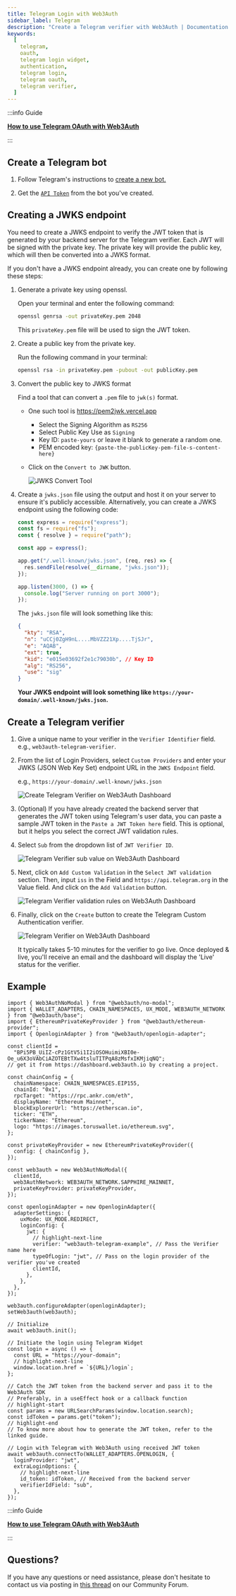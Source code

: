 ```yaml
---
title: Telegram Login with Web3Auth
sidebar_label: Telegram
description: "Create a Telegram verifier with Web3Auth | Documentation - Web3Auth"
keywords:
  [
    telegram,
    oauth,
    telegram login widget,
    authentication,
    telegram login,
    telegram oauth,
    telegram verifier,
  ]
---
```



:::info Guide

**[How to use Telegram OAuth with Web3Auth](/guides/telegram)**

:::

## Create a Telegram bot

1. Follow Telegram's instructions to
   [create a new bot.](https://core.telegram.org/bots/features#creating-a-new-bot)

2. Get the [`API Token`](https://core.telegram.org/bots/features#generating-an-authentication-token)
   from the bot you've created.

## Creating a JWKS endpoint

You need to create a JWKS endpoint to verify the JWT token that is generated by your backend server
for the Telegram verifier. Each JWT will be signed with the private key. The private key will
provide the public key, which will then be converted into a JWKS format.

If you don't have a JWKS endpoint already, you can create one by following these steps:

1. Generate a private key using openssl.

   Open your terminal and enter the following command:

   ```bash
   openssl genrsa -out privateKey.pem 2048
   ```

   This `privateKey.pem` file will be used to sign the JWT token.

2. Create a public key from the private key.

   Run the following command in your terminal:

   ```bash
   openssl rsa -in privateKey.pem -pubout -out publicKey.pem
   ```

3. Convert the public key to JWKS format

   Find a tool that can convert a `.pem` file to `jwk(s)` format.

   - One such tool is https://pem2jwk.vercel.app
     - Select the Signing Algorithm as `RS256`
     - Select Public Key Use as `Signing`
     - Key ID: `paste-yours` or leave it blank to generate a random one.
     - PEM encoded key: `{paste-the-publicKey-pem-file-s-content-here}`
   - Click on the `Convert to JWK` button.

     ![JWKS Convert Tool](https://web3auth.io/community/uploads/default/optimized/2X/3/3e58a3b7378b9778b0b2d646ec2a3cf47c56ee5e_2_690x448.jpeg)

4. Create a `jwks.json` file using the output and host it on your server to ensure it's publicly
   accessible. Alternatively, you can create a JWKS endpoint using the following code:

   ```javascript
   const express = require("express");
   const fs = require("fs");
   const { resolve } = require("path");

   const app = express();

   app.get("/.well-known/jwks.json", (req, res) => {
     res.sendFile(resolve(__dirname, "jwks.json"));
   });

   app.listen(3000, () => {
     console.log("Server running on port 3000");
   });
   ```

   The `jwks.json` file will look something like this:

   ```json
   {
     "kty": "RSA",
     "n": "uCCj0ZgH9nL....MbVZZ21Xp....TjSJr",
     "e": "AQAB",
     "ext": true,
     "kid": "e015e03692f2e1c79030b", // Key ID
     "alg": "RS256",
     "use": "sig"
   }
   ```

   **Your JWKS endpoint will look something like `https://your-domain/.well-known/jwks.json`.**

## Create a Telegram verifier

<CreateVerifierFirstStep />

1. Give a unique name to your verifier in the `Verifier Identifier` field. e.g.,
   `web3auth-telegram-verifier`.

1. From the list of Login Providers, select `Custom Providers` and enter your JWKS (JSON Web Key
   Set) endpoint URL in the `JWKS Endpoint` field.

   e.g., `https://your-domain/.well-known/jwks.json`

   ![Create Telegram Verifier on Web3Auth Dashboard](/images/dashboard/create-telegram-verifier.png)

1. (Optional) If you have already created the backend server that generates the JWT token using
   Telegram's user data, you can paste a sample JWT token in the `Paste a JWT Token here` field.
   This is optional, but it helps you select the correct JWT validation rules.

1. Select `Sub` from the dropdown list of `JWT Verifier ID`.

   ![Telegram Verifier sub value on Web3Auth Dashboard](/images/dashboard/telegram-verifier-sub.png)

1. Next, click on `Add Custom Validation` in the `Select JWT validation` section. Then, input `iss`
   in the Field and `https://api.telegram.org` in the Value field. And click on the `Add Validation`
   button.

   ![Telegram Verifier validation rules on Web3Auth Dashboard](/images/dashboard/telegram-verifier-validation.png)

1. Finally, click on the `Create` button to create the Telegram Custom Authentication verifier.

   ![Telegram Verifier on Web3Auth Dashboard](/images/dashboard/telegram-verifier-click-create.png)

   It typically takes 5-10 minutes for the verifier to go live. Once deployed & live, you'll receive
   an email and the dashboard will display the 'Live' status for the verifier.

## Example

```tsx
import { Web3AuthNoModal } from "@web3auth/no-modal";
import { WALLET_ADAPTERS, CHAIN_NAMESPACES, UX_MODE, WEB3AUTH_NETWORK } from "@web3auth/base";
import { EthereumPrivateKeyProvider } from "@web3auth/ethereum-provider";
import { OpenloginAdapter } from "@web3auth/openlogin-adapter";

const clientId =
  "BPi5PB_UiIZ-cPz1GtV5i1I2iOSOHuimiXBI0e-Oe_u6X3oVAbCiAZOTEBtTXw4tsluTITPqA8zMsfxIKMjiqNQ";
// get it from https://dashboard.web3auth.io by creating a project.

const chainConfig = {
  chainNamespace: CHAIN_NAMESPACES.EIP155,
  chainId: "0x1",
  rpcTarget: "https://rpc.ankr.com/eth",
  displayName: "Ethereum Mainnet",
  blockExplorerUrl: "https://etherscan.io",
  ticker: "ETH",
  tickerName: "Ethereum",
  logo: "https://images.toruswallet.io/ethereum.svg",
};

const privateKeyProvider = new EthereumPrivateKeyProvider({
  config: { chainConfig },
});

const web3auth = new Web3AuthNoModal({
  clientId,
  web3AuthNetwork: WEB3AUTH_NETWORK.SAPPHIRE_MAINNET,
  privateKeyProvider: privateKeyProvider,
});

const openloginAdapter = new OpenloginAdapter({
  adapterSettings: {
    uxMode: UX_MODE.REDIRECT,
    loginConfig: {
      jwt: {
        // highlight-next-line
        verifier: "web3auth-telegram-example", // Pass the Verifier name here
        typeOfLogin: "jwt", // Pass on the login provider of the verifier you've created
        clientId,
      },
    },
  },
});

web3auth.configureAdapter(openloginAdapter);
setWeb3auth(web3auth);

// Initialize
await web3auth.init();

// Initiate the login using Telegram Widget
const login = async () => {
  const URL = "https://your-domain";
  // highlight-next-line
  window.location.href = `${URL}/login`;
};

// Catch the JWT token from the backend server and pass it to the Web3Auth SDK
// Preferably, in a useEffect hook or a callback function
// highlight-start
const params = new URLSearchParams(window.location.search);
const idToken = params.get("token");
// highlight-end
// To know more about how to generate the JWT token, refer to the linked guide.

// Login with Telegram with Web3Auth using received JWT token
await web3auth.connectTo(WALLET_ADAPTERS.OPENLOGIN, {
  loginProvider: "jwt",
  extraLoginOptions: {
    // highlight-next-line
    id_token: idToken, // Received from the backend server
    verifierIdField: "sub",
  },
});
```

:::info Guide

**[How to use Telegram OAuth with Web3Auth](/guides/telegram)**

:::

## Questions?

If you have any questions or need assistance, please don't hesitate to contact us via posting in
[this thread](https://web3auth.io/community/t/how-to-use-telegram-oauth-with-web3auth-web3auth/8690)
on our Community Forum.
